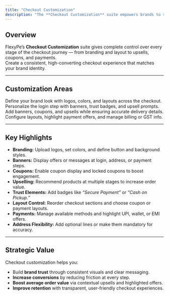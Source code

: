 ```yaml
---
title: "Checkout Customization"
description: "The **Checkout Customization** suite empowers brands to shape every element of their checkout flow—from logos and colors to upsells, payments, and trust badges. Deliver a visually consistent, conversion-optimized experience across all steps."
---
```


## Overview

FlexyPe’s **Checkout Customization** suite gives complete control over every stage of the checkout journey — from branding and layout to upsells, coupons, and payments.  
Create a consistent, high-converting checkout experience that matches your brand identity.

---

## Customization Areas

<CardGroup cols={2}>
  <Card title="General Settings" icon="sliders" href="/customizations/general">
    Define your brand look with logos, colors, and layouts across the checkout.
  </Card>

  <Card title="Login Customization" icon="user" href="/customizations/login">
    Personalize the login step with banners, trust badges, and upsell prompts.
  </Card>

  <Card title="Address Customization" icon="location-dot" href="/customizations/address">
    Add banners, coupons, and upsells while ensuring accurate delivery details.
  </Card>

  <Card title="Payment Customization" icon="credit-card" href="/customizations/payments">
    Configure layouts, highlight payment offers, and manage billing or GST info.
  </Card>
</CardGroup>

---

## Key Highlights

- **Branding:** Upload logos, set colors, and define button and background styles.  
- **Banners:** Display offers or messages at login, address, or payment steps.  
- **Coupons:** Enable coupon display and locked coupons to boost engagement.  
- **Upselling:** Recommend products at multiple stages to increase order value.  
- **Trust Elements:** Add badges like *“Secure Payment”* or *“Cash on Pickup.”*  
- **Layout Control:** Reorder checkout sections and choose coupon or payment layouts.  
- **Payments:** Manage available methods and highlight UPI, wallet, or EMI offers.  
- **Address Flexibility:** Add optional lines or make them mandatory for accuracy.  

---

## Strategic Value

Checkout customization helps you:  
- Build **brand trust** through consistent visuals and clear messaging.  
- **Increase conversions** by reducing friction at every step.  
- **Boost average order value** via contextual upsells and highlighted offers.  
- **Improve retention** with transparent, user-friendly checkout experiences.
